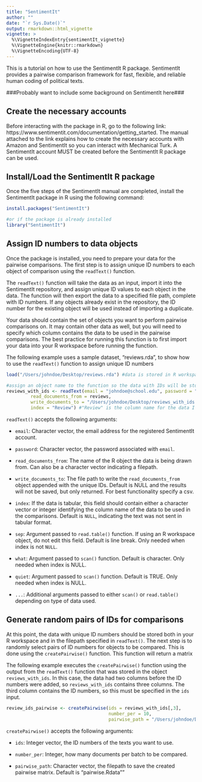 ```yaml
---
title: "SentimentIt"
author: ""
date: "`r Sys.Date()`"
output: rmarkdown::html_vignette
vignette: >
  %\VignetteIndexEntry{sentimentIt_vignette}
  %\VignetteEngine{knitr::rmarkdown}
  %\VignetteEncoding{UTF-8}
---
```


This is a tutorial on how to use the SentimentIt R package. SentimentIt provides a pairwise comparison framework for fast, flexible, and reliable human coding of political texts.

###Probably want to include some background on SentimentIt here###

Create the necessary accounts
------

Before interacting with the package in R, go to the following link: https://www.sentimentit.com/documentation/getting_started. The manual attached to the link explains how to create the necessary accounts with Amazon and SentimentIt so you can interact with Mechanical Turk. A SentimentIt account MUST be created before the SentimentIt R package can be used. 

Install/Load the SentimentIt R package
------

Once the five steps of the SentimentIt manual are completed, install the SentimentIt package in R using the following command:

```r
install.packages("SentimentIt")

#or if the package is already installed
library("SentimentIt")
```

Assign ID numbers to data objects
------

Once the package is installed, you need to prepare your data for the pairwise comparisons. The first step is to assign unique ID numbers to each object of comparison using the `readText()` function. 

The `readText()` function will take the data as an input, import it into the SentimentIt repository, and assign unique ID values to each object in the data. The function will then export the data to a specified file path, complete with ID numbers. If any objects already exist in the repository, the ID number for the existing object will be used instead of importing a duplicate.

Your data should contain the set of objects you want to perform pairwise comparisons on. It may contain other data as well, but you will need to specify which column contains the data to be used in the pairwise comparisons. The best practice for running this function is to first import your data into your R workspace before running the function.

The following example uses a sample dataset, "reviews.rda", to show how to use the `readText()` function to assign unique ID numbers

```r
load("/Users/johndoe/Desktop/reviews.rda") #data is stored in R workspace as "reviews"

#assign an object name to the function so the data with IDs will be stored in your R workspace in addition to being exported to your desired filepath. In this case, I have assigned the output the name "reviews_with_ids"
reviews_with_ids <- readText(email = "johndoe@school.edu", password = "12345",
         read_documents_from = reviews,
         write_documents_to = "/Users/johndoe/Desktop/reviews_with_ids.csv",
         index = "Review") #"Review" is the column name for the data I want to use in the comparison
```

`readText()` accepts the following arguments:

-   `email`: Character vector, the email address for the registered SentimentIt account.

-   `password`: Character vector, the password associated with `email`.

-   `read_documents_from`: The name of the R object the data is being drawn from. Can also be a character vector  indicating a filepath.

-   `write_documents_to`: The file path to write the `read_documents_from` object appended with the unique IDs. Default is NULL and the results will not be saved, but only returned. For best functionality specify a csv.

-   `index`: If the data is tabular, this field should contain either a character vector or integer identifying the column name of the data to be used in the comparisons. Default is `NULL`, indicating the text was not sent in tabular format.

-   `sep`: Argument passed to `read.table()` function. If using an R workspace object, do not edit this field. Default is line break. Only needed when index is not `NULL`.

-   `what`: Argument passed to `scan()` function. Default is character. Only needed when index is NULL.

-   `quiet`: Argument passed to `scan()` function. Default is TRUE. Only needed when index is NULL.

-   `...`: Additional arguments passed to either `scan()` or `read.table()` depending on type of data used.

Generate random pairs of IDs for comparisons
------

At this point, the data with unique ID numbers should be stored both in your R workspace and in the filepath specified in `readText()`. The next step is to randomly select pairs of ID numbers for objects to be compared. This is done using the `createPairwise()` function. This function will return a matrix

The following example executes the `createPairwise()` function using the output from the `readText()` function that was stored in the object `reviews_with_ids`. In this case, the data had two columns before the ID numbers were added, so `reviews_with_ids` contains three columns. The third column contains the ID numbers, so this must be specified in the `ids` input.

```r

review_ids_pairwise <- createPairwise(ids = reviews_with_ids[,3],
                                      number_per = 10,
                                      pairwise_path = "/Users/johndoe/Desktop/review_ids_pairwise.Rdata")
```

`createPairwise()` accepts the following arguments:

-   `ids`: Integer vector, the ID numbers of the texts you want to use.

-   `number_per`: Integer, how many documents per batch to be compared.

-   `pairwise_path`: Character vector, the filepath to save the created pairwise matrix. Default is "pairwise.Rdata""













